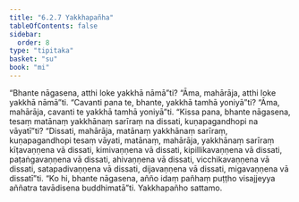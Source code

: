 ```yaml
---
title: "6.2.7 Yakkhapañha"
tableOfContents: false
sidebar:
  order: 8
type: "tipitaka"
basket: "su"
book: "mi"
---
```



<DynamicBreadcrumb />

<Division number="186" book="mi" bookNo="28">

<Paragraph number="1196" book="mi">
“Bhante nāgasena, atthi loke yakkhā nāmā”ti? “Āma, mahārāja, atthi loke yakkhā nāmā”ti. “Cavanti pana te, bhante, yakkhā tamhā yoniyā”ti? “Āma, mahārāja, cavanti te yakkhā tamhā yoniyā”ti. “Kissa pana, bhante nāgasena, tesaṃ matānaṃ yakkhānaṃ sarīraṃ na dissati, kuṇapagandhopi na vāyatī”ti? “Dissati, mahārāja, matānaṃ yakkhānaṃ sarīraṃ, kuṇapagandhopi tesaṃ vāyati, matānaṃ, mahārāja, yakkhānaṃ sarīraṃ kīṭavaṇṇena vā dissati, kimivaṇṇena vā dissati, kipillikavaṇṇena vā dissati, paṭaṅgavaṇṇena vā dissati, ahivaṇṇena vā dissati, vicchikavaṇṇena vā dissati, satapadivaṇṇena vā dissati, dijavaṇṇena vā dissati, migavaṇṇena vā dissatī”ti. “Ko hi, bhante nāgasena, añño idaṃ pañhaṃ puṭṭho visajjeyya aññatra tavādisena buddhimatā”ti.

</Paragraph>
</Division>

<Paragraph number="1197" type="center" book="mi">
Yakkhapañho sattamo.
</Paragraph>